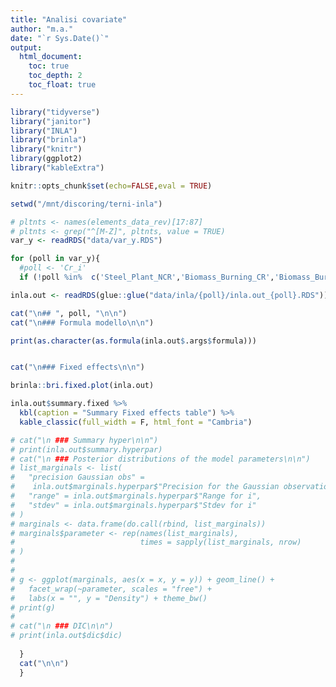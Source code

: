 ```yaml
---
title: "Analisi covariate"
author: "m.a."
date: "`r Sys.Date()`"
output: 
  html_document:
    toc: true
    toc_depth: 2
    toc_float: true
---
```



```r
library("tidyverse")
library("janitor")
library("INLA")
library("brinla")
library("knitr")
library(ggplot2)
library("kableExtra")

knitr::opts_chunk$set(echo=FALSE,eval = TRUE)
```



```r
setwd("/mnt/discoring/terni-inla")

# pltnts <- names(elements_data_rev)[17:87]
# pltnts <- grep("^[M-Z]", pltnts, value = TRUE) 
var_y <- readRDS("data/var_y.RDS")

```

```r

for (poll in var_y){
  #poll <- 'Cr_i'
  if (!poll %in%  c('Steel_Plant_NCR','Biomass_Burning_CR','Biomass_Burning_NCR','Brake_Dust_CR','Brake_Dust_NCR','Road_Dust_CR','Road_Dust_NCR','Soil_Dust_CR','Soil_Dust_NCR','Steel_Plant_CR')) {

inla.out <- readRDS(glue::glue("data/inla/{poll}/inla.out_{poll}.RDS"))

cat("\n## ", poll, "\n\n")
cat("\n### Formula modello\n\n")

print(as.character(as.formula(inla.out$.args$formula)))


cat("\n### Fixed effects\n\n")

brinla::bri.fixed.plot(inla.out)

inla.out$summary.fixed %>%
  kbl(caption = "Summary Fixed effects table") %>%
  kable_classic(full_width = F, html_font = "Cambria")

# cat("\n ### Summary hyper\n\n")
# print(inla.out$summary.hyperpar)
# cat("\n ### Posterior distributions of the model parameters\n\n")
# list_marginals <- list(
#   "precision Gaussian obs" =
#    inla.out$marginals.hyperpar$"Precision for the Gaussian observations",
#   "range" = inla.out$marginals.hyperpar$"Range for i",
#   "stdev" = inla.out$marginals.hyperpar$"Stdev for i"
# )
# marginals <- data.frame(do.call(rbind, list_marginals))
# marginals$parameter <- rep(names(list_marginals),
#                            times = sapply(list_marginals, nrow)
# )
# 
# 
# g <- ggplot(marginals, aes(x = x, y = y)) + geom_line() +
#   facet_wrap(~parameter, scales = "free") +
#   labs(x = "", y = "Density") + theme_bw()
# print(g)
# 
# cat("\n ### DIC\n\n")
# print(inla.out$dic$dic)
 
  } 
  cat("\n\n")
  }
```



